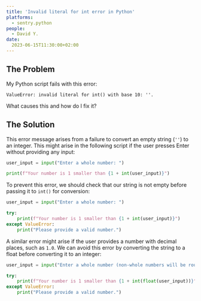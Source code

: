 ```yaml
---
title: 'Invalid literal for int error in Python'
platforms: 
  - sentry.python
people: 
  - David Y.
date: 
  2023-06-15T11:30:00+02:00
---
```


## The Problem

My Python script fails with this error:

```
ValueError: invalid literal for int() with base 10: ''.
```

What causes this and how do I fix it?

## The Solution

This error message arises from a failure to convert an empty string (`''`) to an integer. This might arise in the following script if the user presses Enter without providing any input:

```python
user_input = input("Enter a whole number: ")

print(f"Your number is 1 smaller than {1 + int(user_input)}")
```

To prevent this error, we should check that our string is not empty before passing it to `int()` for conversion:

```python
user_input = input("Enter a whole number: ")

try:
    print(f"Your number is 1 smaller than {1 + int(user_input)}")
except ValueError:
    print("Please provide a valid number.")
```

A similar error might arise if the user provides a number with decimal places, such as `1.0`. We can avoid this error by converting the string to a float before converting it to an integer:

```python
user_input = input("Enter a whole number (non-whole numbers will be rounded down): ")

try:
    print(f"Your number is 1 smaller than {1 + int(float(user_input))}")
except ValueError:
    print("Please provide a valid number.")
```
